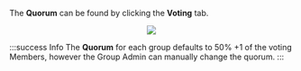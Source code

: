 
The **Quorum** can be found by clicking the **Voting** tab.

<center>
	<img src={useBaseUrl('/img/meetings/quorum.gif')} />
</center>

:::success Info
The **Quorum** for each group defaults to 50% +1 of the voting Members, however the Group Admin can manually change the quorum.
:::
